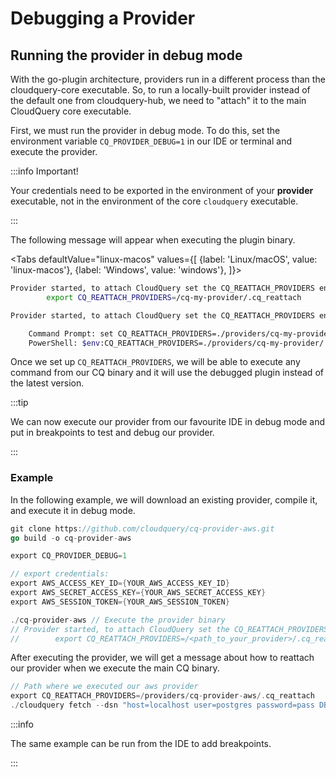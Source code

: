 
# Debugging a Provider

## Running the provider in debug mode

With the go-plugin architecture, providers run in a different process than the cloudquery-core executable.
So, to run a locally-built provider instead of the default one from cloudquery-hub, we need to "attach" it to the
main CloudQuery core executable.

First, we must run the provider in debug mode. To do this, set the environment variable `CQ_PROVIDER_DEBUG=1` in our IDE or terminal and execute the provider.

:::info Important!

Your credentials need to be exported in the environment of your **provider** executable, not in the environment
of the core `cloudquery` executable. 

:::

The following message will appear when executing the plugin binary.

<Tabs
  defaultValue="linux-macos"
  values={[
    {label: 'Linux/macOS', value: 'linux-macos'},
    {label: 'Windows', value: 'windows'},
  ]}>
  <TabItem value="linux-macos">

```bash
Provider started, to attach CloudQuery set the CQ_REATTACH_PROVIDERS env var:
        export CQ_REATTACH_PROVIDERS=/cq-my-provider/.cq_reattach
```

  </TabItem>
  <TabItem value="windows">

```bash
Provider started, to attach CloudQuery set the CQ_REATTACH_PROVIDERS env var:

	Command Prompt:	set CQ_REATTACH_PROVIDERS=./providers/cq-my-provider/.cq_reattach
	PowerShell:	$env:CQ_REATTACH_PROVIDERS=./providers/cq-my-provider/.cq_reattach
```
  </TabItem>
</Tabs>  

Once we set up `CQ_REATTACH_PROVIDERS`, we will be able to execute any command from our CQ binary and it will use the debugged plugin instead of the latest version.

:::tip

We can now execute our provider from our favourite IDE in debug mode and put in breakpoints to test and debug our provider.

:::

### Example

In the following example, we will download an existing provider, compile it, and execute it in debug mode.

```go
git clone https://github.com/cloudquery/cq-provider-aws.git
go build -o cq-provider-aws

export CQ_PROVIDER_DEBUG=1 

// export credentials:
export AWS_ACCESS_KEY_ID={YOUR_AWS_ACCESS_KEY_ID}
export AWS_SECRET_ACCESS_KEY={YOUR_AWS_SECRET_ACCESS_KEY}
export AWS_SESSION_TOKEN={YOUR_AWS_SESSION_TOKEN}

./cq-provider-aws // Execute the provider binary
// Provider started, to attach CloudQuery set the CQ_REATTACH_PROVIDERS env var:
//        export CQ_REATTACH_PROVIDERS=/<path_to_your_provider>/.cq_reattach
```

After executing the provider, we will get a message about how to reattach our provider when we execute the main CQ binary. 

```go
// Path where we executed our aws provider
export CQ_REATTACH_PROVIDERS=/providers/cq-provider-aws/.cq_reattach
./cloudquery fetch --dsn "host=localhost user=postgres password=pass DB.name=postgres port=5432"
```

:::info

The same example can be run from the IDE to add breakpoints.

:::
